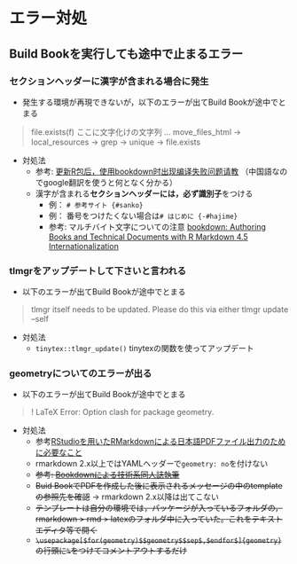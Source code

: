 # エラー対処 {#error}

## Build Bookを実行しても途中で止まるエラー {#error_bbstop}

### セクションヘッダーに漢字が含まれる場合に発生 {#error_bbstop_kanji}

* 発生する環境が再現できないが，以下のエラーが出てBuild Bookが途中でとまる

> file.exists(f) ここに文字化けの文字列  <Anonymous> ... move_files_html -> local_resources -> grep -> unique -> file.exists

* 対処法
    + 参考: [更新R包后，使用bookdown时出现编译失败问题请教](https://d.cosx.org/d/420961-r-bookdown) （中国語なのでgoogle翻訳を使うと何となく分かる）
    + 漢字が含まれる**セクションヘッダーには，必ず識別子**をつける
      * 例： `# 参考サイト {#sanko}`
      * 例： 番号をつけたくない場合は`# はじめに {-#hajime}`
      * 参考: マルチバイト文字についての注意 [bookdown: Authoring Books and Technical Documents with R Markdown 4.5 Internationalization](https://bookdown.org/yihui/bookdown/internationalization.html)

### tlmgrをアップデートして下さいと言われる {#error_bbstop_tlmgr}

* 以下のエラーが出てBuild Bookが途中でとまる

>tlmgr itself needs to be updated.
Please do this via either
  tlmgr update --self

* 対処法
    + `tinytex::tlmgr_update()` tinytexの関数を使ってアップデート
    
### geometryについてのエラーが出る {#error_bbstop_geo}

* 以下のエラーが出てBuild Bookが途中でとまる

> ! LaTeX Error: Option clash for package geometry.

* 対処法
    + 参考[RStudioを用いたRMarkdownによる日本語PDFファイル出力のために必要なこと](https://qiita.com/smina2018/items/0aaa56a448c95e87f6a7)
    + rmarkdown 2.x以上ではYAMLヘッダーで`geometry: no`を付けない
    + ~~参考: [Bookdownによる技術系同人誌執筆](https://teastat.blogspot.com/2019/01/bookdown.html)~~
    + ~~Buid BookでPDFを作成した後に表示されるメッセージの中のtemplateの参照先を確認~~ → rmarkdown 2.x以降は出てこない
    + ~~テンプレートは自分の環境では，パッケージが入っているフォルダの，rmarkdown > rmd > latexのフォルダ中に入っていた。これをテキストエディタ等で開く~~
    + ~~`\usepackage[$for(geometry)$$geometry$$sep$,$endfor$]{geometry}`の行頭に`% `をつけてコメントアウトするだけ~~


